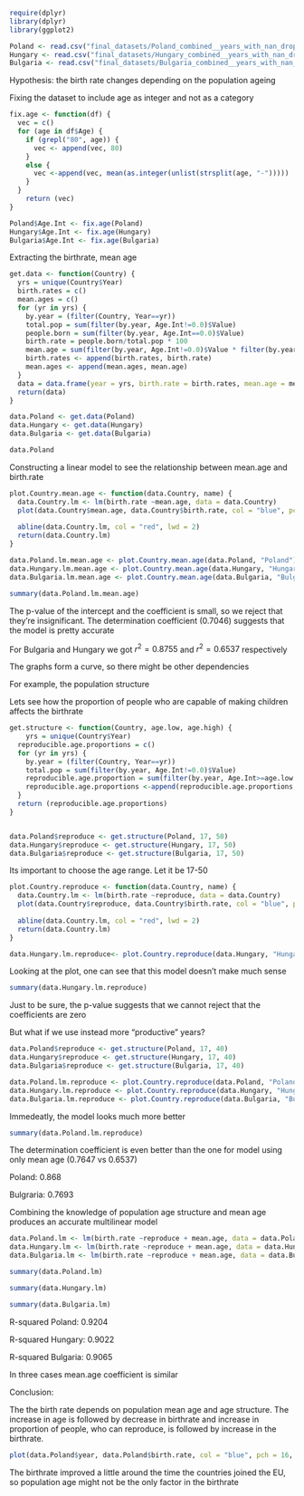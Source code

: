```r
require(dplyr)
library(dplyr)
library(ggplot2)
```

```r
Poland <- read.csv("final_datasets/Poland_combined__years_with_nan_dropped_True.csv")
Hungary <- read.csv("final_datasets/Hungary_combined__years_with_nan_dropped_True.csv")
Bulgaria <- read.csv("final_datasets/Bulgaria_combined__years_with_nan_dropped_True.csv")
```

Hypothesis: the birth rate changes depending on the population ageing

Fixing the dataset to include age as integer and not as a category

```r
fix.age <- function(df) {
  vec = c()
  for (age in df$Age) {
    if (grepl("80", age)) {
      vec <- append(vec, 80)
    }
    else {
      vec <-append(vec, mean(as.integer(unlist(strsplit(age, "-")))))
    }
  }
    return (vec)
}

Poland$Age.Int <- fix.age(Poland)
Hungary$Age.Int <- fix.age(Hungary)
Bulgaria$Age.Int <- fix.age(Bulgaria)

```

Extracting the birthrate, mean age

```r
get.data <- function(Country) {
  yrs = unique(Country$Year)
  birth.rates = c()
  mean.ages = c()
  for (yr in yrs) {
    by.year = (filter(Country, Year==yr))
    total.pop = sum(filter(by.year, Age.Int!=0.0)$Value)
    people.born = sum(filter(by.year, Age.Int==0.0)$Value)
    birth.rate = people.born/total.pop * 100
    mean.age = sum(filter(by.year, Age.Int!=0.0)$Value * filter(by.year, Age.Int!=0.0)$Age.Int)/total.pop
    birth.rates <- append(birth.rates, birth.rate)
    mean.ages <- append(mean.ages, mean.age)
  }
  data = data.frame(year = yrs, birth.rate = birth.rates, mean.age = mean.ages)
  return(data)
}

data.Poland <- get.data(Poland)
data.Hungary <- get.data(Hungary)
data.Bulgaria <- get.data(Bulgaria)
```

```r
data.Poland
```

Constructing a linear model to see the relationship between mean.age and birth.rate

```r
plot.Country.mean.age <- function(data.Country, name) {
  data.Country.lm <- lm(birth.rate ~mean.age, data = data.Country) 
  plot(data.Country$mean.age, data.Country$birth.rate, col = "blue", pch = 16, main = name, cex = 1.5, xlim = c(30, 45), ylim = c(0.8, 2.2), xlab="mean.age", ylab="birth.rate")
  
  abline(data.Country.lm, col = "red", lwd = 2)
  return(data.Country.lm)
}

data.Poland.lm.mean.age <- plot.Country.mean.age(data.Poland, "Poland")
data.Hungary.lm.mean.age <- plot.Country.mean.age(data.Hungary, "Hungary")
data.Bulgaria.lm.mean.age <- plot.Country.mean.age(data.Bulgaria, "Bulgaria")
```

```r
summary(data.Poland.lm.mean.age)
```

The p-value of the intercept and the coefficient is small, so we reject that they're insignificant. The determination coefficient (0.7046) suggests that the model is pretty accurate

For Bulgaria and Hungary we got $r^2 =0.8755$ and $r^2 =0.6537$ respectively

The graphs form a curve, so there might be other dependencies

For example, the population structure

Lets see how the proportion of people who are capable of making children affects the birthrate

```r
get.structure <- function(Country, age.low, age.high) {
    yrs = unique(Country$Year)
  reproducible.age.proportions = c()
  for (yr in yrs) {
    by.year = (filter(Country, Year==yr))
    total.pop = sum(filter(by.year, Age.Int!=0.0)$Value)
    reproducible.age.proportion = sum(filter(by.year, Age.Int>=age.low & Age.Int<=age.high)$Value)/total.pop*100
    reproducible.age.proportions <-append(reproducible.age.proportions, reproducible.age.proportion)
  }
  return (reproducible.age.proportions)
}


data.Poland$reproduce <- get.structure(Poland, 17, 50)
data.Hungary$reproduce <- get.structure(Hungary, 17, 50)
data.Bulgaria$reproduce <- get.structure(Bulgaria, 17, 50)
```

Its important to choose the age range. Let it be 17-50

```r
plot.Country.reproduce <- function(data.Country, name) {
  data.Country.lm <- lm(birth.rate ~reproduce, data = data.Country) 
  plot(data.Country$reproduce, data.Country$birth.rate, col = "blue", pch = 16, main = name, cex = 1.5, xlim = c(0,100), ylim = c(0.8, 2.2), xlab="reproduce", ylab="birth.rate")
  
  abline(data.Country.lm, col = "red", lwd = 2)
  return(data.Country.lm)
}

data.Hungary.lm.reproduce<- plot.Country.reproduce(data.Hungary, "Hungary")
```

Looking at the plot, one can see that this model doesn't make much sense

```r
summary(data.Hungary.lm.reproduce)
```

Just to be sure, the p-value suggests that we cannot reject that the coefficients are zero

But what if we use instead more "productive" years?

```r
data.Poland$reproduce <- get.structure(Poland, 17, 40)
data.Hungary$reproduce <- get.structure(Hungary, 17, 40)
data.Bulgaria$reproduce <- get.structure(Bulgaria, 17, 40)
```

```r
data.Poland.lm.reproduce <- plot.Country.reproduce(data.Poland, "Poland")
data.Hungary.lm.reproduce <- plot.Country.reproduce(data.Hungary, "Hungary")
data.Bulgaria.lm.reproduce <- plot.Country.reproduce(data.Bulgaria, "Bulgaria")
```

Immedeatly, the model looks much more better

```r
summary(data.Poland.lm.reproduce)
```

The determination coefficient is even better than the one for model using only mean age (0.7647 vs 0.6537)

Poland: 0.868

Bulgraria: 0.7693

Combining the knowledge of population age structure and mean age produces an accurate multilinear model

```r

data.Poland.lm <- lm(birth.rate ~reproduce + mean.age, data = data.Poland)
data.Hungary.lm <- lm(birth.rate ~reproduce + mean.age, data = data.Hungary) 
data.Bulgaria.lm <- lm(birth.rate ~reproduce + mean.age, data = data.Bulgaria) 
```

```r
summary(data.Poland.lm)
```

```r
summary(data.Hungary.lm)
```

```r
summary(data.Bulgaria.lm)
```

R-squared Poland: 0.9204

R-squared Hungary: 0.9022

R-squared Bulgaria: 0.9065

In three cases mean.age coefficient is similar

Conclusion:

The the birth rate depends on population mean age and age structure. The increase in age is followed by decrease in birthrate and increase in proportion of people, who can reproduce, is followed by increase in the birthrate.

```r
plot(data.Poland$year, data.Poland$birth.rate, col = "blue", pch = 16, main = "Poland", cex = 1.5, xlim = c(1960, 2010), ylim = c(0.8, 2.2), xlab="mean.age", ylab="birth.rate")
```

The birthrate improved a little around the time the countries joined the EU, so population age might not be the only factor in the birthrate
